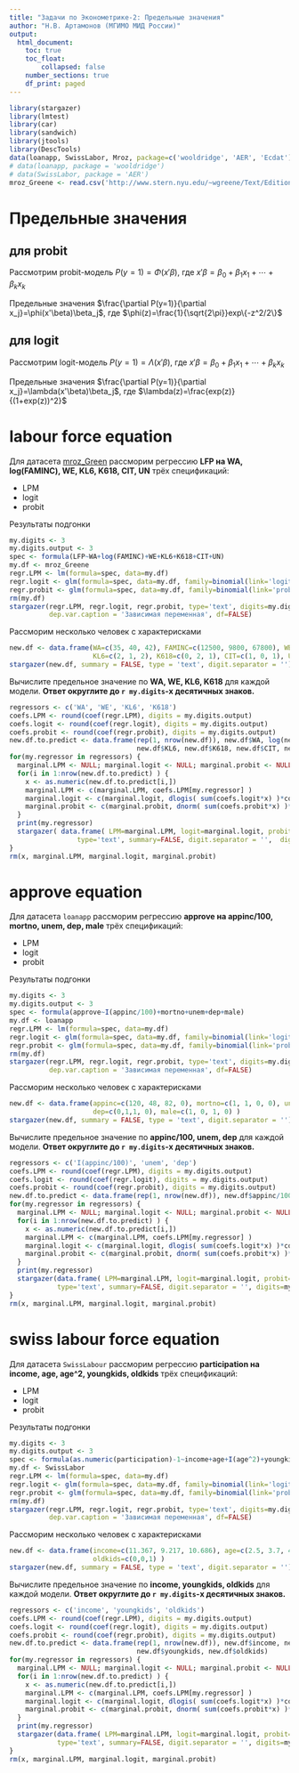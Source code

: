 ```yaml
---
title: "Задачи по Эконометрике-2: Предельные значения"
author: "Н.В. Артамонов (МГИМО МИД России)"
output:
  html_document:
    toc: true
    toc_float: 
        collapsed: false
    number_sections: true
    df_print: paged
---
```


```r
library(stargazer)
library(lmtest)
library(car)
library(sandwich)
library(jtools)
library(DescTools)
data(loanapp, SwissLabor, Mroz, package=c('wooldridge', 'AER', 'Ecdat'))
# data(loanapp, package = 'wooldridge')
# data(SwissLabor, package = 'AER')
mroz_Greene <- read.csv('http://www.stern.nyu.edu/~wgreene/Text/Edition7/TableF5-1.csv')
```

# Предельные значения 

## для probit

Рассмотрим probit-модель $P(y=1)=\Phi(x'\beta)$, где
$x'\beta=\beta_0+\beta_1x_1+\cdots+\beta_kx_k$

Предельные значения $\frac{\partial P(y=1)}{\partial x_j}=\phi(x'\beta)\beta_j$,
где $\phi(z)=\frac{1}{\sqrt{2\pi}}exp\{-z^2/2\}$

## для logit

Рассмотрим logit-модель $P(y=1)=\Lambda(x'\beta)$, где
$x'\beta=\beta_0+\beta_1x_1+\cdots+\beta_kx_k$

Предельные значения $\frac{\partial P(y=1)}{\partial x_j}=\lambda(x'\beta)\beta_j$,
где $\lambda(z)=\frac{exp(z)}{(1+exp(z))^2}$


# labour force equation

Для датасета [mroz_Green](http://www.stern.nyu.edu/~wgreene/Text/Edition7/TableF5-1.csv)
рассморим регрессию **LFP на WA, log(FAMINC), WE, KL6, K618, CIT, UN**
трёх спецификаций:

- LPM
- logit
- probit

Результаты подгонки

```r
my.digits <- 3
my.digits.output <- 3
spec <- formula(LFP~WA+log(FAMINC)+WE+KL6+K618+CIT+UN)
my.df <- mroz_Greene
regr.LPM <- lm(formula=spec, data=my.df)
regr.logit <- glm(formula=spec, data=my.df, family=binomial(link='logit'))
regr.probit <- glm(formula=spec, data=my.df, family=binomial(link='probit'))
rm(my.df)
stargazer(regr.LPM, regr.logit, regr.probit, type='text', digits=my.digits.output, digit.separator = '', 
          dep.var.caption = 'Зависимая переменная', df=FALSE)
```

Рассморим несколько человек с характерисками

```r
new.df <- data.frame(WA=c(35, 40, 42), FAMINC=c(12500, 9800, 67800), WE=c(15, 12, 14), 
                     KL6=c(2, 1, 2), K618=c(0, 2, 1), CIT=c(1, 0, 1), UN=c(5, 7.5, 3) )
stargazer(new.df, summary = FALSE, type = 'text', digit.separator = '')
```

Вычислите предельное значение по **WA, WE, KL6, K618** для каждой модели. 
**Ответ округлите до `r my.digits`-х десятичных знаков.**

```r
regressors <- c('WA', 'WE', 'KL6', 'K618')
coefs.LPM <- round(coef(regr.LPM), digits = my.digits.output)
coefs.logit <- round(coef(regr.logit), digits = my.digits.output)
coefs.probit <- round(coef(regr.probit), digits = my.digits.output)
new.df.to.predict <- data.frame(rep(1, nrow(new.df)), new.df$WA, log(new.df$FAMINC), new.df$WE,
                                new.df$KL6, new.df$K618, new.df$CIT, new.df$UN)
for(my.regressor in regressors) {
  marginal.LPM <- NULL; marginal.logit <- NULL; marginal.probit <- NULL
  for(i in 1:nrow(new.df.to.predict) ) {
    x <- as.numeric(new.df.to.predict[i,])
    marginal.LPM <- c(marginal.LPM, coefs.LPM[my.regressor] )
    marginal.logit <- c(marginal.logit, dlogis( sum(coefs.logit*x) )*coefs.logit[my.regressor] )
    marginal.probit <- c(marginal.probit, dnorm( sum(coefs.probit*x) )*coefs.probit[my.regressor] )
  }
  print(my.regressor)
  stargazer( data.frame( LPM=marginal.LPM, logit=marginal.logit, probit=marginal.probit ),
                 type='text', summary=FALSE, digit.separator = '',  digits=my.digits)
}
rm(x, marginal.LPM, marginal.logit, marginal.probit)
```

# approve equation

Для датасета `loanapp`
рассморим регрессию **approve на appinc/100, mortno, unem, dep, male**
трёх спецификаций:

- LPM
- logit
- probit

Результаты подгонки

```r
my.digits <- 3
my.digits.output <- 3
spec <- formula(approve~I(appinc/100)+mortno+unem+dep+male)
my.df <- loanapp
regr.LPM <- lm(formula=spec, data=my.df)
regr.logit <- glm(formula=spec, data=my.df, family=binomial(link='logit'))
regr.probit <- glm(formula=spec, data=my.df, family=binomial(link='probit'))
rm(my.df)
stargazer(regr.LPM, regr.logit, regr.probit, type='text', digits=my.digits.output, digit.separator = '', 
          dep.var.caption = 'Зависимая переменная', df=FALSE)
```

Рассморим несколько человек с характерисками

```r
new.df <- data.frame(appinc=c(120, 48, 82, 0), mortno=c(1, 1, 0, 0), unem=c(1.8, 3.2, 3.9, 3.2), 
                     dep=c(0,1,1, 0), male=c(1, 0, 1, 0) )
stargazer(new.df, summary = FALSE, type = 'text', digit.separator = '')
```

Вычислите предельное значение по **appinc/100, unem, dep** для каждой модели. 
**Ответ округлите до `r my.digits`-х десятичных знаков.**

```r
regressors <- c('I(appinc/100)', 'unem', 'dep')
coefs.LPM <- round(coef(regr.LPM), digits = my.digits.output)
coefs.logit <- round(coef(regr.logit), digits = my.digits.output)
coefs.probit <- round(coef(regr.probit), digits = my.digits.output)
new.df.to.predict <- data.frame(rep(1, nrow(new.df)), new.df$appinc/100, new.df$mortno, new.df$unem, new.df$dep, new.df$male)
for(my.regressor in regressors) {
  marginal.LPM <- NULL; marginal.logit <- NULL; marginal.probit <- NULL
  for(i in 1:nrow(new.df.to.predict) ) {
    x <- as.numeric(new.df.to.predict[i,])
    marginal.LPM <- c(marginal.LPM, coefs.LPM[my.regressor] )
    marginal.logit <- c(marginal.logit, dlogis( sum(coefs.logit*x) )*coefs.logit[my.regressor] )
    marginal.probit <- c(marginal.probit, dnorm( sum(coefs.probit*x) )*coefs.probit[my.regressor] )
  }
  print(my.regressor)
  stargazer(data.frame( LPM=marginal.LPM, logit=marginal.logit, probit=marginal.probit ),
            type='text', summary=FALSE, digit.separator = '', digits=my.digits)
}
rm(x, marginal.LPM, marginal.logit, marginal.probit)
```

# swiss labour force equation

Для датасета `SwissLabour`
рассморим регрессию **participation на income, age, age^2, youngkids, oldkids**
трёх спецификаций:

- LPM
- logit
- probit

Результаты подгонки

```r
my.digits <- 3
my.digits.output <- 3
spec <- formula(as.numeric(participation)-1~income+age+I(age^2)+youngkids+oldkids)
my.df <- SwissLabor
regr.LPM <- lm(formula=spec, data=my.df)
regr.logit <- glm(formula=spec, data=my.df, family=binomial(link='logit'))
regr.probit <- glm(formula=spec, data=my.df, family=binomial(link='probit'))
rm(my.df)
stargazer(regr.LPM, regr.logit, regr.probit, type='text', digits=my.digits.output, digit.separator = '', 
          dep.var.caption = 'Зависимая переменная', df=FALSE)
```

Рассморим несколько человек с характерисками

```r
new.df <- data.frame(income=c(11.367, 9.217, 10.686), age=c(2.5, 3.7, 4.2), youngkids=c(0, 2, 2), 
                     oldkids=c(0,0,1) )
stargazer(new.df, summary = FALSE, type = 'text', digit.separator = '')
```

Вычислите предельное значение по **income, youngkids, oldkids** для каждой модели. 
**Ответ округлите до `r my.digits`-х десятичных знаков.**

```r
regressors <- c('income', 'youngkids', 'oldkids')
coefs.LPM <- round(coef(regr.LPM), digits = my.digits.output)
coefs.logit <- round(coef(regr.logit), digits = my.digits.output)
coefs.probit <- round(coef(regr.probit), digits = my.digits.output)
new.df.to.predict <- data.frame(rep(1, nrow(new.df)), new.df$income, new.df$age, new.df$age^2,
                                new.df$youngkids, new.df$oldkids)
for(my.regressor in regressors) {
  marginal.LPM <- NULL; marginal.logit <- NULL; marginal.probit <- NULL
  for(i in 1:nrow(new.df.to.predict) ) {
    x <- as.numeric(new.df.to.predict[i,])
    marginal.LPM <- c(marginal.LPM, coefs.LPM[my.regressor] )
    marginal.logit <- c(marginal.logit, dlogis( sum(coefs.logit*x) )*coefs.logit[my.regressor] )
    marginal.probit <- c(marginal.probit, dnorm( sum(coefs.probit*x) )*coefs.probit[my.regressor] )
  }
  print(my.regressor)
  stargazer(data.frame( LPM=marginal.LPM, logit=marginal.logit, probit=marginal.probit ),
            type='text', summary=FALSE, digit.separator = '', digits=my.digits)
}
rm(x, marginal.LPM, marginal.logit, marginal.probit)
```